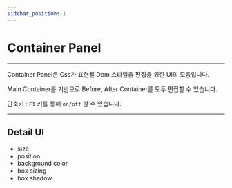 ```yaml
---
sidebar_position: 1
---
```


# Container Panel

<hr/>

Container Panel은 Css가 표현될 Dom 스타일을 편집을 위한 UI의 모음입니다.

Main Container를 기반으로 Before, After Container를 모두 편집할 수 있습니다.

단축키 : ```F1``` 키를 통해 ```on/off``` 할 수 있습니다.
<hr/>

## Detail UI
  - size
  - position
  - background color
  - box sizing
- box shadow

